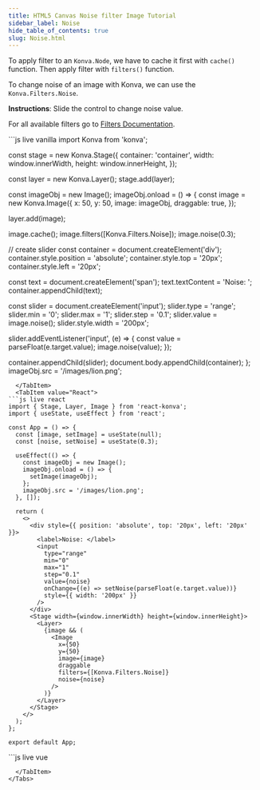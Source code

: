 ```yaml
---
title: HTML5 Canvas Noise filter Image Tutorial
sidebar_label: Noise
hide_table_of_contents: true
slug: Noise.html
---
```


To apply filter to an `Konva.Node`, we have to cache it first with `cache()`
function. Then apply filter with `filters()` function.

To change noise of an image with Konva, we can use the `Konva.Filters.Noise`.

**Instructions**: Slide the control to change noise value.

For all available filters go to [Filters Documentation](/api/Konva.Filters.html).


<Tabs>
  <TabItem value="Vanilla" default>
```js live vanilla
import Konva from 'konva';

const stage = new Konva.Stage({
  container: 'container',
  width: window.innerWidth,
  height: window.innerHeight,
});

const layer = new Konva.Layer();
stage.add(layer);

const imageObj = new Image();
imageObj.onload = () => {
  const image = new Konva.Image({
    x: 50,
    y: 50,
    image: imageObj,
    draggable: true,
  });

  layer.add(image);

  image.cache();
  image.filters([Konva.Filters.Noise]);
  image.noise(0.3);

  // create slider
  const container = document.createElement('div');
  container.style.position = 'absolute';
  container.style.top = '20px';
  container.style.left = '20px';
  
  const text = document.createElement('span');
  text.textContent = 'Noise: ';
  container.appendChild(text);
  
  const slider = document.createElement('input');
  slider.type = 'range';
  slider.min = '0';
  slider.max = '1';
  slider.step = '0.1';
  slider.value = image.noise();
  slider.style.width = '200px';
  
  slider.addEventListener('input', (e) => {
    const value = parseFloat(e.target.value);
    image.noise(value);
  });
  
  container.appendChild(slider);
  document.body.appendChild(container);
};
imageObj.src = '/images/lion.png';
```
  </TabItem>
  <TabItem value="React">
```js live react
import { Stage, Layer, Image } from 'react-konva';
import { useState, useEffect } from 'react';

const App = () => {
  const [image, setImage] = useState(null);
  const [noise, setNoise] = useState(0.3);

  useEffect(() => {
    const imageObj = new Image();
    imageObj.onload = () => {
      setImage(imageObj);
    };
    imageObj.src = '/images/lion.png';
  }, []);

  return (
    <>
      <div style={{ position: 'absolute', top: '20px', left: '20px' }}>
        <label>Noise: </label>
        <input
          type="range"
          min="0"
          max="1"
          step="0.1"
          value={noise}
          onChange={(e) => setNoise(parseFloat(e.target.value))}
          style={{ width: '200px' }}
        />
      </div>
      <Stage width={window.innerWidth} height={window.innerHeight}>
        <Layer>
          {image && (
            <Image
              x={50}
              y={50}
              image={image}
              draggable
              filters={[Konva.Filters.Noise]}
              noise={noise}
            />
          )}
        </Layer>
      </Stage>
    </>
  );
};

export default App;
```
  </TabItem>
  <TabItem value="Vue">
```js live vue
<template>
  <div>
    <div style="position: absolute; top: 20px; left: 20px">
      <label>Noise: </label>
      <input
        type="range"
        min="0"
        max="1"
        step="0.1"
        :value="noiseValue"
        @input="(e) => noiseValue = parseFloat(e.target.value)"
        style="width: 200px"
      />
    </div>
    <v-stage :config="stageSize">
      <v-layer>
        <v-image
          v-if="image"
          :config="{
            x: 50,
            y: 50,
            image: image,
            draggable: true,
            filters: [Konva.Filters.Noise],
            noise: noiseValue,
          }"
        />
      </v-layer>
    </v-stage>
  </div>
</template>

<script setup>
import { ref, onMounted } from 'vue';

const stageSize = {
  width: window.innerWidth,
  height: window.innerHeight,
};

const image = ref(null);
const noiseValue = ref(0.3);

onMounted(() => {
  const imageObj = new Image();
  imageObj.onload = () => {
    image.value = imageObj;
  };
  imageObj.src = '/images/lion.png';
});
</script>
```
  </TabItem>
</Tabs>

